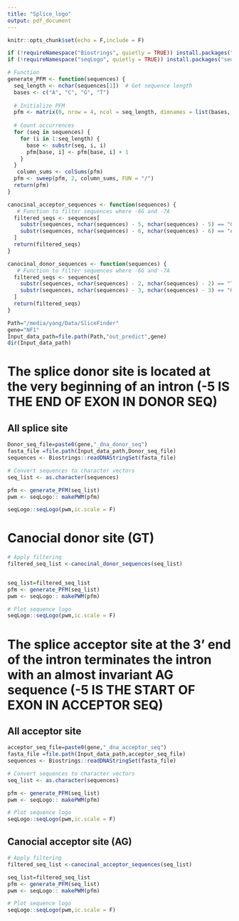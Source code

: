 ```yaml
---
title: "Splice_logo"
output: pdf_document
---
```


```r
knitr::opts_chunk$set(echo = F,include = F)
```


```r
if (!requireNamespace("Biostrings", quietly = TRUE)) install.packages("Biostrings", repos="http://bioconductor.org/packages/release/bioc/")
if (!requireNamespace("seqLogo", quietly = TRUE)) install.packages("seqLogo", repos="http://bioconductor.org/packages/release/bioc/")

```

```r
# Function
generate_PFM <- function(sequences) {
  seq_length <- nchar(sequences[1])  # Get sequence length
  bases <- c("A", "C", "G", "T")
  
  # Initialize PFM
  pfm <- matrix(0, nrow = 4, ncol = seq_length, dimnames = list(bases, NULL))
  
  # Count occurrences
  for (seq in sequences) {
    for (i in 1:seq_length) {
      base <- substr(seq, i, i)
      pfm[base, i] <- pfm[base, i] + 1
    }
  }
   column_sums <- colSums(pfm)
  pfm <- sweep(pfm, 2, column_sums, FUN = "/") 
  return(pfm)
}

canocinal_acceptor_sequences <- function(sequences) {
   # Function to filter sequences where -6G and -7A
  filtered_seqs <- sequences[
    substr(sequences, nchar(sequences) - 5, nchar(sequences) - 5) == "G" &  # -6 position
    substr(sequences, nchar(sequences) - 6, nchar(sequences) - 6) == "A"    # -7 position
  ]
  return(filtered_seqs)
}

canocinal_donor_sequences <- function(sequences) {
   # Function to filter sequences where -6G and -7A
  filtered_seqs <- sequences[
    substr(sequences, nchar(sequences) - 2, nchar(sequences) - 2) == "T" &  # -6 position
    substr(sequences, nchar(sequences) - 3, nchar(sequences) - 3) == "G"    # -7 position
  ]
  return(filtered_seqs)
}
```


```r
Path="/media/yang/Data/SliceFinder"
gene="NF1"
Input_data_path=file.path(Path,"out_predict",gene)
dir(Input_data_path)
```

#  The splice donor site is located at the very beginning of an intron (-5 IS THE END OF EXON IN DONOR SEQ)
## All splice site
```r
Donor_seq_file=paste0(gene,"_dna_donor_seq")
fasta_file =file.path(Input_data_path,Donor_seq_file)
sequences <- Biostrings::readDNAStringSet(fasta_file)

# Convert sequences to character vectors
seq_list <- as.character(sequences)

pfm <- generate_PFM(seq_list)
pwm <- seqLogo:: makePWM(pfm)

seqLogo::seqLogo(pwm,ic.scale = F)
```
# Canocial donor site (GT)

```r
# Apply filtering
filtered_seq_list <-canocinal_donor_sequences(seq_list)


seq_list=filtered_seq_list
pfm <- generate_PFM(seq_list)
pwm <- seqLogo:: makePWM(pfm)

# Plot sequence logo
seqLogo::seqLogo(pwm,ic.scale = F)
```
\newpage

# The splice acceptor site at the 3' end of the intron terminates the intron with an almost invariant AG sequence  (-5 IS THE START OF EXON IN ACCEPTOR SEQ)

## All acceptor site
```r
acceptor_seq_file=paste0(gene,"_dna_acceptor_seq")
fasta_file =file.path(Input_data_path,acceptor_seq_file)
sequences <- Biostrings::readDNAStringSet(fasta_file)

# Convert sequences to character vectors
seq_list <- as.character(sequences)

pfm <- generate_PFM(seq_list)
pwm <- seqLogo:: makePWM(pfm)

# Plot sequence logo
seqLogo::seqLogo(pwm,ic.scale = F)

```

## Canocial acceptor site (AG)
```r

# Apply filtering
filtered_seq_list <-canocinal_acceptor_sequences(seq_list)

seq_list=filtered_seq_list
pfm <- generate_PFM(seq_list)
pwm <- seqLogo:: makePWM(pfm)

# Plot sequence logo
seqLogo::seqLogo(pwm,ic.scale = F)
```
